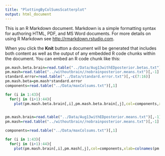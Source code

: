 ```yaml
---
title: "PlottingByColSumsScatterplot"
output: html_document
---
```


This is an R Markdown document. Markdown is a simple formatting syntax for authoring HTML, PDF, and MS Word documents. For more details on using R Markdown see <http://rmarkdown.rstudio.com>.

When you click the **Knit** button a document will be generated that includes both content as well as the output of any embedded R code chunks within the document. You can embed an R code chunk like this:

```r
pm.mash.beta.brain=read.table("../Data/Aug13withEDposterior.betas.txt")
pm.mash=read.table("../withoutbrain//nobrainposterior.means.txt")[,-1]
standard.error=read.table("../Data/standard.error.txt")[,-c(7:16)]
pm.mash.beta=pm.mash*standard.error
components=read.table("../Data/maxColsums.txt")[,1]
```

```r

for (i in 1:43){
  for(j in (i+1):44){
    plot(pm.mash.beta.brain[,i],pm.mash.beta.brain[,j],col=components,xlab=colnames(pm.mash.beta.brain)[i],ylab=colnames(pm.mash.beta.brain)[j])}}
  
```

```r
pm.mash.brain=read.table("../Data/Aug13withEDposterior.means.txt")[,-1]
pm.mash=read.table("../withoutbrain//nobrainposterior.means.txt")[,-1]

components=read.table("../Data/maxColsums.txt")[,1]
```

```r

for (i in 1:43){
  for(j in (i+1):44){
    plot(pm.mash.brain[,i],pm.mash[,j],col=components,xlab=colnames(pm.mash.beta.brain)[i],ylab=colnames(pm.mash.beta.brain)[j])}}
  
```


